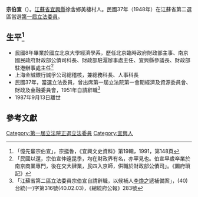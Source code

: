 {{Infobox Officeholder
|姓名=宗伯宣
|圖像=宗伯宣.jpg
|圖像大小=200px
|圖像說明=  
|字    = 
|號    = 
|別名    = 
|出生日期 = 1894年？月？日
|出生地點 = 
|逝世日期 = {{dda|1987|9|13|1894||}}
|逝世地點 = 
|死因    = 
|墓地    = 
|籍貫    = 
|政黨    = 
|parents  =宗亮晨
|配偶    = 
|伴侶    = 
|relatives  =[[潘漢年|潘漢年]] 
|children  =  
|著作    = 
|past    = 
}}
'''宗伯宣'''（{{bd|1894年||1987年|9月13日}}）。[[江蘇省|江蘇省]][[宜興縣|宜興縣]]徐舍鄉美棲村人。民國37年（1948年）在江蘇省第二選區當選[[第一屆立法委員|第一屆立法委員]]。

== 生平<ref>「憶先輩宗伯宣」，宗挺魯，《宜興文史資料》第19輯，1991，第148頁</ref> ==
* 民國8年畢業於國立北京大學經濟學系，歷任北京臨時政府財政部主事、南京國民政府財政部公債司科長、財政部駐滬辦事處主任、宜興縣參議長、財政部駐港辦事處主任<ref>「民國以還，宗伯宣仲遠昆季，均在財政界有名，亦罕見也。伯宣早歲卒業於南京商業專門，後在交大肄業，民四入京師，供職於財政部公債司」。《圜府瑣記》</ref>
* 上海金誠銀行誠孚公司總稽核，兼總務科長、人事科長
* 民國37年，當選立法委員，曾出席第一屆立法院第一會期經濟及資源委員會、財政及金融委員會，1951年自請辭職<ref>「江蘇省第二區立法委員宗伯宣自請辭職，以候補人[[李煥之|李煥之]]遞補備案」，(40)台統(一)字第316號(40.02.03)，《總統府公報》283號</ref>
* 1987年9月13日離世

== 參考文獻 ==
{{reflist}}
{{中華民國第一屆立法委員}}
[[Category:第一屆立法院正選立法委員|Category:第一屆立法院正選立法委員]]
[[Category:宜興人|Category:宜興人]]